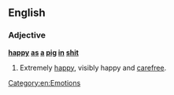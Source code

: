 ==English==

===Adjective===
'''[[happy]] [[as]] [[a]] [[pig]] [[in]] [[shit]]'''

# {{context|British|and|Irish|slang|simile|vulgar|lang=en}} Extremely [[happy]], visibly happy and [[carefree]].

[[Category:en:Emotions]]